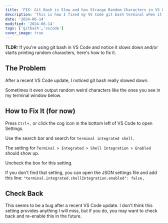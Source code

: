 ```yaml
---
title: 'FIX: Git Bash is Slow and has Strange Random Characters in VS Code'
description: 'This is how I fixed my VS Code git bash terminal when it became slow and started printing weird characters.'
date: '2024-06-14'
modified: '2024-06-14'
tags: ['gitbash','vscode']
cover_image: true
---
```


**TLDR:** If you're using git bash in VS Code and notice it slows down and/or starts printing random characters, here's how to fix it.

## The Problem

After a recent VS Code update, I noticed git bash really slowed down.  

Sometimes it even output random weird characters like the ones you see in my terminal window below.

<CustomImage src="https://raw.githubusercontent.com/gitdagray/my-blogposts/main/images/git-bash-vs-code-slow-strange-random-characters.png" alt="git bash with strange characters" width={2560} height={1440} priority />

## How to Fix It (for now)

Press `Ctrl+,` or click the cog icon in the bottom left of VS Code to open Settings. 

Use the search bar and search for `terminal integrated shell`. 

The setting for `Terminal > Integrated > Shell Integration > Enabled` should show up. 

Uncheck the box for this setting. 

If you don't find that setting, you can open the JSON settings file and add this line: 
`"terminal.integrated.shellIntegration.enabled": false,`

## Check Back 

This seems to be a bug after a recent VS Code update. I don't think this setting provides anything I will miss, but if you do, you may want to check back and re-enable this in the future. 
